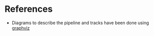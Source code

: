 # References {.unnumbered}

- Diagrams to describe the pipeline and tracks have been done using [graphviz](https://graphviz.org/)

::: {#refs}
:::
